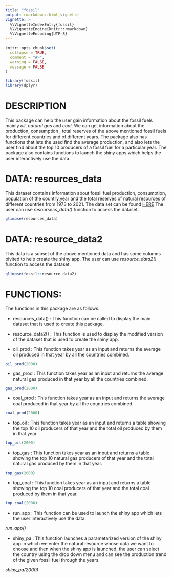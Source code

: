 ```yaml
---
title: "fossil"
output: rmarkdown::html_vignette
vignette: >
  %\VignetteIndexEntry{fossil}
  %\VignetteEngine{knitr::rmarkdown}
  %\VignetteEncoding{UTF-8}
---
```


```r
knitr::opts_chunk$set(
  collapse = TRUE,
  comment = "#>",
  warning = FALSE,
  message = FALSE
)
```

```r
library(fossil)
library(dplyr)
```


# DESCRIPTION

This package can help the user gain information about the fossil fuels mainly *oil*, *natural gas* and *coal*. We can get information about the production, consumption , total reserves of the above mentioned fossil fuels for different 
countries and of different years. The package also has functions that lets the 
used find the average production, and also lets the user find about the top 10
producers of a fossil fuel for a particular year. The package also contains 
functions to launch the shiny apps which helps the user interactively use the data.




# DATA: resources_data

This dataset contains information about fossil fuel production, consumption,
population of the country,year and the total reserves of natural resources of 
different countries from 1973 to 2021.
The data set can be found [HERE](https://ourworldindata.org/explorers/natural-resources)
The user can use *resoursecs_data()* function to access the dataset.

```r
glimpse(resources_data)
```


# DATA: resource_data2 

This data is a subset of the above mentioned data and has some columns pivited 
to help create the shiny app.
The user can use *resource_data2()* function to access the dataset.

```r
glimpse(fossil::resource_data2)
```

# FUNCTIONS:

The functions in this package are as follows:

- resources_data() : This function can be called to display the main dataset that 
is used to create this package.

- resource_data2() : This function is used to display the modified version of the 
dataset that is used to create the shiny app.

- oil_prod : This function takes year as an input and returns the average oil 
produced in that year by all the countries combined. 

```r
oil_prod(2000)
```

- gas_prod : This function takes year as an input and returns the average natural
gas produced in that year by all the countries combined.

```r
gas_prod(2000)
```

- coal_prod : This function takes year as an input and returns the average coal 
produced in that year by all the countries combined.

```r
coal_prod(2000)
```

- top_oil : This function takes year as an input and returns a table showing
the top 10 oil producers of that year and the total oil produced by them in that 
year.

```r
top_oil(2000)
```

- top_gas : This function takes year as an input and returns a table showing
the top 10 natural gas producers of that year and the total natural gas produced by them in that year.

```r
top_gas(2000)
```

- top_coal : This function takes year as an input and returns a table showing
the top 10 coal producers of that year and the total coal produced by them in that 
year.

```r
top_coal(2000)
```

- run_app : This function can be used to launch the shiny app which lets the user
interactively use the data.

*run_app()*

- shiny_pa : This function launches a parametarized version of the shiny app in 
which we enter the natural resource whose data we want to choose and then when the 
shiny app is launched, the user can select the country using the drop down menu and can see the production trend of the given fossil fuel through the years.

*shiny_pa(2000)*
